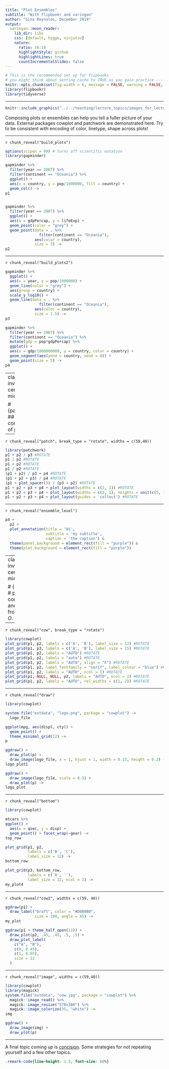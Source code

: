 ```yaml
---
title: "Plot Ensembles"
subtitle: "With flipbookr and xaringan"
author: "Gina Reynolds, December 2019"
output:
  xaringan::moon_reader:
    lib_dir: libs
    css: [default, hygge, ninjutsu]
    nature:
      ratio: 16:10
      highlightStyle: github
      highlightLines: true
      countIncrementalSlides: false
---
```




```r
# This is the recommended set up for flipbooks
# you might think about setting cache to TRUE as you gain practice --- building flipbooks from scracth can be time consuming
knitr::opts_chunk$set(fig.width = 6, message = FALSE, warning = FALSE, comment = "", cache = T, fig.retina = 3)
library(flipbookr)
library(tidyverse)
```

---


```r
knitr::include_graphics("../../teaching/lecture_topics/images_for_lecture/malaria_cases.png")
```
Composing plots or ensembles can help you tell a fuller picture of your data. External packages cowplot and patchwork are demonstrated here.  Try to be consistent with encoding of color, linetype, shape across plots!

---

`r chunk_reveal("build_plots")`


```r
options(scipen = 99) # turns off scientific notation
library(gapminder)

gapminder %>% 
  filter(year == 2007) %>% 
  filter(continent == "Oceania") %>% 
  ggplot() + 
  aes(x = country, y = pop/1000000, fill = country) +
  geom_col() ->
p1


gapminder %>% 
  filter(year == 2007) %>% 
  ggplot() + 
  aes(x = gdpPercap, y = lifeExp) +
  geom_point(color = "grey") +
  geom_point(data = . %>% 
               filter(continent == "Oceania"),
             aes(color = country),
             size = 3) ->
p2
```


---

`r chunk_reveal("build_plots2")`



```r
gapminder %>% 
  ggplot() +
  aes(x = year, y = pop/1000000) +
  geom_line(color = "grey") +
  aes(group = country) + 
  scale_y_log10() +
  geom_line(data = . %>% 
               filter(continent == "Oceania"),
             aes(color = country),
             size = 1.5) ->
p3

gapminder %>% 
  filter(year == 2007) %>% 
  filter(continent == "Oceania") %>% 
  mutate(gdp = pop*gdpPercap) %>% 
  ggplot() + 
  aes(x = gdp/1000000000, y = country, color = country) +
  geom_segment(aes(yend = country, xend = 0)) +
  geom_point(size = 5) ->
p4
```


---
class: inverse, center, middle



# {patchwork}
## "The composer of plots"


---

`r chunk_reveal("patch", break_type = "rotate", widths = c(59,40))`

```r
library(patchwork)
p1 + p2 / p3 #ROTATE
p1 | p2 #ROTATE
p1 + p2 #ROTATE
p1 / p2 #ROTATE
(p1 + p2) / p3 + p4 #ROTATE
(p1 + p2 + p3) / p4 #ROTATE
(p1 + plot_spacer()) / (p3 + p2) #ROTATE
p1 + p2 + p3 + p4 + plot_layout(widths = c(2, 1)) #ROTATE
p1 + p2 + p3 + p4 + plot_layout(widths = c(2, 1), heights = unit(c(5, 1), c('cm', 'null'))) #ROTATE
p1 + p2 + p3 + p4 + plot_layout(guides = 'collect') #ROTATE
```

---


`r chunk_reveal("ensemble_level")`

```r
p4 + 
  p2 + 
  plot_annotation(title = 'Hi', 
                  subtitle = 'my subtitle', 
                  caption = 'the caption') &
  theme(panel.background = element_rect(fill = "purple")) & 
  theme(plot.background = element_rect(fill = "purple"))
```






---
class: inverse, center, middle


# {cowplot}
# plot composition and more from *C*laus *O*. *W*ilke

---


`r chunk_reveal("cow", break_type = "rotate")`

```r
library(cowplot)
plot_grid(p1, p2, labels = c('A', 'B'), label_size = 12) #ROTATE
plot_grid(p1, p3, labels = c('A', 'B'), label_size = 15) #ROTATE
plot_grid(p1, p2, labels = "AUTO") #ROTATE
plot_grid(p1, p2, labels = "auto") #ROTATE
plot_grid(p3, p2, labels = "AUTO", align = "h") #ROTATE
plot_grid(p1, p2, label_fontfamily = "serif", label_colour = "blue") #ROTATE
plot_grid(p1, p2, labels = "AUTO", ncol = 1) #ROTATE
plot_grid(p1, NULL, NULL, p2, labels = "AUTO", ncol = 2) #ROTATE
plot_grid(p1, p2, labels = "AUTO", rel_widths = c(1, 2)) #ROTATE
```

---


`r chunk_reveal("draw")`

```r
library(cowplot)

system.file("extdata", "logo.png", package = "cowplot") ->
  logo_file

ggplot(mpg, aes(displ, cty)) +
  geom_point() +
  theme_minimal_grid(12) ->
p

ggdraw() + 
  draw_plot(p) +
  draw_image(logo_file, x = 1, hjust = 1, width = 0.13, height = 0.2) ->
logo_plot1

ggdraw() + 
  draw_image(logo_file, scale = 0.5) +
  draw_plot(p) ->
logo_plot
```


---



`r chunk_reveal("bottom")`

```r
library(cowplot)

mtcars %>% 
ggplot() + 
  aes(x = qsec, y = disp) +
  geom_point() + facet_wrap(~gear) ->
top_row

plot_grid(p1, p2, 
          labels = c('B', 'C'), 
          label_size = 12) ->
bottom_row

plot_grid(p3, bottom_row, 
          labels = c('A', ''), 
          label_size = 12, ncol = 1) ->
my_plot4
```



---

`r chunk_reveal("cow2", widths = c(59, 40))`

```r
ggdraw(p1) + 
  draw_label("Draft", color = "#D0B0B0", 
             size = 100, angle = 45) ->
my_plot

ggdraw(p1 + theme_half_open(12)) +
  draw_plot(p2, .45, .45, .5, .5) +
  draw_plot_label(
    c("A", "B"),
    c(0, 0.45),
    c(1, 0.95),
    size = 12
  )
```


---

`r chunk_reveal("image", widths = c(59,40))`

```r
library(cowplot)
library(magick)
system.file("extdata", "cow.jpg", package = "cowplot") %>%
  magick::image_read() %>%
  magick::image_resize("570x380") %>%
  magick::image_colorize(35, "white") ->
img

ggdraw() + 
  draw_image(img) + 
  draw_plot(p)
```

---

A final topic coming up is [concision](concision.html).  Some strategies for not repeating yourself and a few other topics.


```css
.remark-code{line-height: 1.5; font-size: 80%}
```
